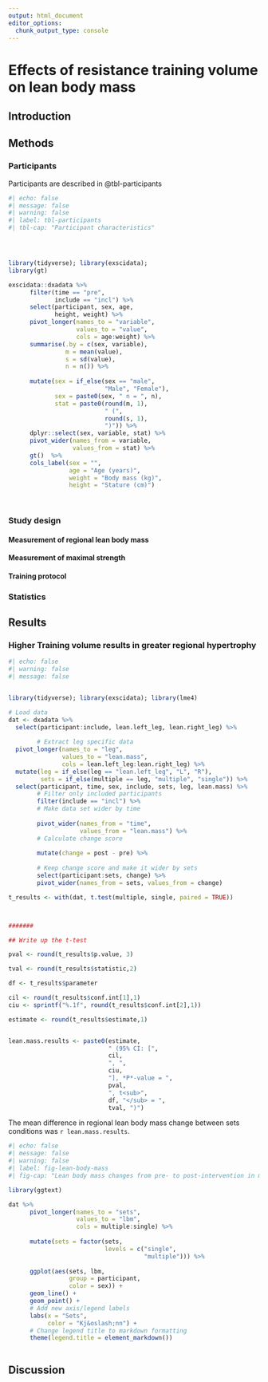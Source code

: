```yaml
---
output: html_document
editor_options: 
  chunk_output_type: console
---
```

# Effects of resistance training volume on lean body mass


## Introduction


## Methods

### Participants

Participants are described in @tbl-participants



```r
#| echo: false
#| message: false
#| warning: false
#| label: tbl-participants
#| tbl-cap: "Participant characteristics"




library(tidyverse); library(exscidata);
library(gt)

exscidata::dxadata %>%
      filter(time == "pre", 
             include == "incl") %>%
      select(participant, sex, age, 
             height, weight) %>%
      pivot_longer(names_to = "variable", 
                   values_to = "value", 
                   cols = age:weight) %>%
      summarise(.by = c(sex, variable), 
                m = mean(value), 
                s = sd(value), 
                n = n()) %>% 
      
      mutate(sex = if_else(sex == "male", 
                           "Male", "Female"), 
             sex = paste0(sex, " n = ", n), 
             stat = paste0(round(m, 1), 
                           " (", 
                           round(s, 1), 
                           ")")) %>%
      dplyr::select(sex, variable, stat) %>%
      pivot_wider(names_from = variable, 
                  values_from = stat) %>%
      gt()  %>%
      cols_label(sex = "", 
                 age = "Age (years)", 
                 weight = "Body mass (kg)", 
                 height = "Stature (cm)")
      
 


```




### Study design


#### Measurement of regional lean body mass

#### Measurement of maximal strength

#### Training protocol

### Statistics


## Results



### Higher Training volume results in greater regional hypertrophy



```r
#| echo: false
#| warning: false
#| message: false


library(tidyverse); library(exscidata); library(lme4)

# Load data
dat <- dxadata %>%
  select(participant:include, lean.left_leg, lean.right_leg) %>%
        
        # Extract leg specific data
  pivot_longer(names_to = "leg", 
               values_to = "lean.mass", 
               cols = lean.left_leg:lean.right_leg) %>%
  mutate(leg = if_else(leg == "lean.left_leg", "L", "R"), 
         sets = if_else(multiple == leg, "multiple", "single")) %>%
  select(participant, time, sex, include, sets, leg, lean.mass) %>%
        # Filter only included participants
        filter(include == "incl") %>%
        # Make data set wider by time 
        
        pivot_wider(names_from = "time", 
                    values_from = "lean.mass") %>%
        # Calculate change score
        
        mutate(change = post - pre) %>%
        
        # Keep change score and make it wider by sets
        select(participant:sets, change) %>%
        pivot_wider(names_from = sets, values_from = change) 

t_results <- with(dat, t.test(multiple, single, paired = TRUE))



####### 

## Write up the t-test

pval <- round(t_results$p.value, 3)

tval <- round(t_results$statistic,2)

df <- t_results$parameter

cil <- round(t_results$conf.int[1],1)
ciu <- sprintf("%.1f", round(t_results$conf.int[2],1))

estimate <- round(t_results$estimate,1)


lean.mass.results <- paste0(estimate, 
                            " (95% CI: [", 
                            cil, 
                            ", ", 
                            ciu, 
                            "], *P*-value = ", 
                            pval, 
                            ", t<sub>", 
                            df, "</sub> = ", 
                            tval, ")")

```

The mean difference in regional lean body mass change between sets conditions was `r lean.mass.results`.

```r
#| echo: false
#| message: false
#| warning: false
#| label: fig-lean-body-mass
#| fig-cap: "Lean body mass changes from pre- to post-intervention in male and female participants."

library(ggtext)

dat %>%
      pivot_longer(names_to = "sets", 
                   values_to = "lbm", 
                   cols = multiple:single) %>%
      
      mutate(sets = factor(sets, 
                           levels = c("single",
                                      "multiple"))) %>%
      
      ggplot(aes(sets, lbm, 
                 group = participant, 
                 color = sex)) + 
      geom_line() + 
      geom_point() +
      # Add new axis/legend labels
      labs(x = "Sets", 
           color = "Kj&oslash;nn") + 
      # Change legend title to markdown formatting
      theme(legend.title = element_markdown())



```




## Discussion

